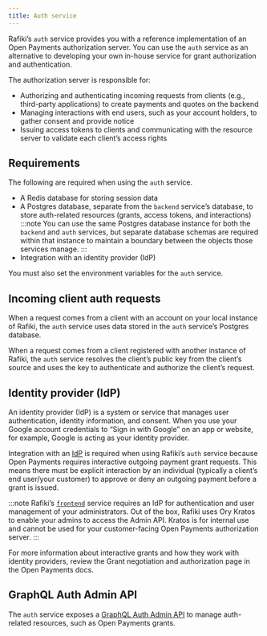 ```yaml
---
title: Auth service
---
```



Rafiki’s <LinkOut href="https://github.com/interledger/rafiki/tree/main/packages/auth">`auth`</LinkOut> service provides you with a reference implementation of an Open Payments authorization server. You can use the `auth` service as an alternative to developing your own in-house service for grant authorization and authentication.

The authorization server is responsible for:

- Authorizing and authenticating incoming requests from clients (e.g., third-party applications) to create payments and quotes on the backend
- Managing interactions with end users, such as your account holders, to gather consent and provide notice
- Issuing access tokens to clients and communicating with the resource server to validate each client’s access rights

## Requirements

The following are required when using the `auth` service.

- A Redis database for storing session data
- A Postgres database, separate from the `backend` service’s database, to store auth-related resources (grants, access tokens, and interactions)
  :::note
  You can use the same Postgres database instance for both the `backend` and `auth` services, but separate database schemas are required within that instance to maintain a boundary between the objects those services manage.
  :::
- Integration with an identity provider (IdP)

You must also set the environment variables for the `auth` service.

## Incoming client auth requests

When a request comes from a client with an account on your local instance of Rafiki, the `auth` service uses data stored in the `auth` service’s Postgres database.

When a request comes from a client registered with another instance of Rafiki, the `auth` service resolves the client’s public key from the client’s source and uses the key to authenticate and authorize the client’s request.

## Identity provider (IdP)

An identity provider (IdP) is a system or service that manages user authentication, identity information, and consent. When you use your Google account credentials to “Sign in with Google” on an app or website, for example, Google is acting as your identity provider.

Integration with an [IdP](/integration/before-you-begin#integrate-with-your-identity-provider) is required when using Rafiki’s `auth` service because Open Payments requires interactive outgoing payment grant requests. This means there must be explicit interaction by an individual (typically a client’s end user/your customer) to approve or deny an outgoing payment before a grant is issued.

:::note
Rafiki’s [`frontend`](/integration/deployment/services/frontend-service) service requires an IdP for authentication and user management of your administrators. Out of the box, Rafiki uses Ory Kratos to enable your admins to access the Admin API. Kratos is for internal use and cannot be used for your customer-facing Open Payments authorization server.
:::

For more information about interactive grants and how they work with identity providers, review the <LinkOut href="https://openpayments.dev/introduction/grants/">Grant negotiation and authorization</LinkOut> page in the Open Payments docs.

## GraphQL Auth Admin API

The `auth` service exposes a [GraphQL Auth Admin API](/integration/deployment/apis/graphql/admin-api-overview#auth-admin-api) to manage auth-related resources, such as Open Payments grants.
